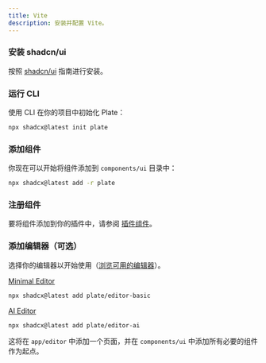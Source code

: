 ```yaml
---
title: Vite
description: 安装并配置 Vite。
---
```


<Steps>

### 安装 shadcn/ui

按照 [shadcn/ui](https://ui.shadcn.com/docs/installation/vite) 指南进行安装。

### 运行 CLI

使用 CLI 在你的项目中初始化 Plate：

```bash
npx shadcx@latest init plate
```

### 添加组件

你现在可以开始将组件添加到 `components/ui` 目录中：

```bash
npx shadcx@latest add -r plate
```

### 注册组件

要将组件添加到你的插件中，请参阅 [插件组件](/docs/plugin-components#register-components)。

### 添加编辑器（可选）

选择你的编辑器以开始使用（[浏览可用的编辑器](/editors)）。

[Minimal Editor](https://template.platejs.org/editor)
```bash
npx shadcx@latest add plate/editor-basic
```

[AI Editor](https://playground.platejs.org/editor)
```bash
npx shadcx@latest add plate/editor-ai
```

这将在 `app/editor` 中添加一个页面，并在 `components/ui` 中添加所有必要的组件作为起点。

</Steps>